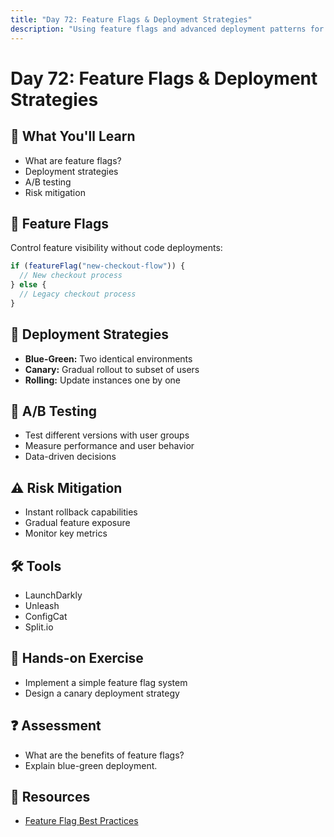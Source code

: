 ```yaml
---
title: "Day 72: Feature Flags & Deployment Strategies"
description: "Using feature flags and advanced deployment patterns for safer releases."
---
```


# Day 72: Feature Flags & Deployment Strategies

## 🎯 What You'll Learn

- What are feature flags?
- Deployment strategies
- A/B testing
- Risk mitigation

## 🚩 Feature Flags

Control feature visibility without code deployments:

```javascript
if (featureFlag("new-checkout-flow")) {
  // New checkout process
} else {
  // Legacy checkout process
}
```

## 🚀 Deployment Strategies

- **Blue-Green:** Two identical environments
- **Canary:** Gradual rollout to subset of users
- **Rolling:** Update instances one by one

## 🧪 A/B Testing

- Test different versions with user groups
- Measure performance and user behavior
- Data-driven decisions

## ⚠️ Risk Mitigation

- Instant rollback capabilities
- Gradual feature exposure
- Monitor key metrics

## 🛠️ Tools

- LaunchDarkly
- Unleash
- ConfigCat
- Split.io

## 📝 Hands-on Exercise

- Implement a simple feature flag system
- Design a canary deployment strategy

## ❓ Assessment

- What are the benefits of feature flags?
- Explain blue-green deployment.

## 🔗 Resources

- [Feature Flag Best Practices](https://docs.launchdarkly.com/guides/flags/flag-best-practices)
